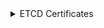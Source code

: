 
<details>
<summary>ETCD Certificates</summary>

```bash
mkdir -p ${BASE_K8S_PATH}/pki
mkdir -p ${BASE_K8S_PATH}/openssl/csr

export CERTIFICATE_KEY_SIZE=2048

export ETCD_CLIENT_KEY_PATH="${BASE_K8S_PATH}/pki/etcd/healthcheck-client.key"
export ETCD_CLIENT_CRT_PATH="${BASE_K8S_PATH}/pki/etcd/healthcheck-client.crt"
export ETCD_CLIENT_CRT_CONF="${BASE_K8S_PATH}/openssl/healthcheck-client.conf"
export ETCD_CLIENT_CSR_PATH="${BASE_K8S_PATH}/openssl/csr/etcd-client.csr"

export ETCD_SERVER_KEY_PATH="${BASE_K8S_PATH}/pki/etcd/server.key"
export ETCD_SERVER_CRT_PATH="${BASE_K8S_PATH}/pki/etcd/server.crt"
export ETCD_SERVER_CRT_CONF="${BASE_K8S_PATH}/openssl/etcd-server.conf"
export ETCD_SERVER_CSR_PATH="${BASE_K8S_PATH}/openssl/csr/etcd-server.csr"

export ETCD_PEER_KEY_PATH="${BASE_K8S_PATH}/pki/etcd/peer.key"
export ETCD_PEER_CRT_PATH="${BASE_K8S_PATH}/pki/etcd/peer.crt"
export ETCD_PEER_CRT_CONF="${BASE_K8S_PATH}/openssl/etcd-server.conf"
export ETCD_PEER_CSR_PATH="${BASE_K8S_PATH}/openssl/csr/etcd-peer.csr"
```

<Tabs 
    defaultValue='openssl'
    values={[
        { label: "openssl", value: "openssl" },
    ]}>
    <TabItem value='openssl'>

      #### Описываем инструкции:

      ```bash
      cat <<EOF > ${ETCD_CLIENT_CRT_CONF}
      [ req ]
      default_bits        = 2048
      prompt              = no
      default_md          = sha256
      distinguished_name  = dn

      [ dn ]
      CN = kube-etcd-healthcheck-client

      [ v3_ext ]
      authorityKeyIdentifier=keyid,issuer:always
      basicConstraints=CA:FALSE
      keyUsage=keyEncipherment,dataEncipherment
      extendedKeyUsage=clientAuth
      EOF
      ```

      ```bash
      cat <<EOF > ${ETCD_SERVER_CRT_CONF}
      [ req ]
      default_bits        = 2048
      prompt              = no
      default_md          = sha256
      distinguished_name  = dn
      req_extensions      = req_ext

      [ req_ext ]
      subjectAltName = @alt_names

      [ alt_names ]
      DNS.1 = localhost
      DNS.2 = ${HOST_NAME}
      DNS.3 = ${FULL_HOST_NAME}
      IP.1  = 127.0.0.1
      IP.2  = 0:0:0:0:0:0:0:1
      IP.3  = ${LOCAL_ADDRESS}

      [ dn ]
      CN = "${FULL_HOST_NAME}"

      [ v3_ext ]
      authorityKeyIdentifier=keyid,issuer:always
      basicConstraints=CA:FALSE
      keyUsage=keyEncipherment,dataEncipherment
      extendedKeyUsage=serverAuth,clientAuth
      subjectAltName=@alt_names
      EOF
      ```

      ```bash
      cat <<EOF > ${ETCD_PEER_CRT_CONF}
      [ req ]
      default_bits        = 2048
      prompt              = no
      default_md          = sha256
      distinguished_name  = dn
      req_extensions      = req_ext

      [ req_ext ]
      subjectAltName = @alt_names

      [ alt_names ]
      DNS.1 = localhost
      DNS.2 = ${HOST_NAME}
      DNS.3 = ${FULL_HOST_NAME}
      IP.1  = 127.0.0.1
      IP.2  = 0:0:0:0:0:0:0:1
      IP.3  = ${LOCAL_ADDRESS}

      [ dn ]
      CN = "${FULL_HOST_NAME}"

      [ v3_ext ]
      authorityKeyIdentifier=keyid,issuer:always
      basicConstraints=CA:FALSE
      keyUsage=keyEncipherment,dataEncipherment
      extendedKeyUsage=serverAuth,clientAuth
      subjectAltName=@alt_names
      EOF
      ```

      #### Создаем приватные ключи:

      ```bash
      openssl genrsa \
        -out "${ETCD_CLIENT_KEY_PATH}" ${CERTIFICATE_KEY_SIZE}
      openssl genrsa \
        -out "${ETCD_SERVER_KEY_PATH}" ${CERTIFICATE_KEY_SIZE}
      openssl genrsa \
        -out "${ETCD_PEER_KEY_PATH}" ${CERTIFICATE_KEY_SIZE}
      ```

      #### Создаем CSR:

      ```bash
      openssl req \
        -new \
        -key "${ETCD_CLIENT_KEY_PATH}" \
        -out "${ETCD_CLIENT_CSR_PATH}" \
        -config "${ETCD_CLIENT_CRT_CONF}"

      openssl req \
        -new \
        -key "${ETCD_SERVER_KEY_PATH}" \
        -out "${ETCD_SERVER_CSR_PATH}" \
        -config "${ETCD_SERVER_CRT_CONF}"

      openssl req \
        -new \
        -key "${ETCD_PEER_KEY_PATH}" \
        -out "${ETCD_PEER_CSR_PATH}" \
        -config "${ETCD_PEER_CRT_CONF}"
      ```

      #### Подписываем CSR:

      ```bash
      openssl x509 \
        -req \
        -days 365 \
        -sha256 \
        -CA "${ETCD_CA_CRT_PATH}" \
        -CAkey "${ETCD_CA_KEY_PATH}" \
        -CAcreateserial \
        -in "${ETCD_CLIENT_CSR_PATH}" \
        -out "${ETCD_CLIENT_CRT_PATH}" \
        -extensions v3_ext \
        -extfile "${ETCD_CLIENT_CRT_CONF}"

      openssl x509 \
        -req \
        -days 365 \
        -sha256 \
        -CA "${ETCD_CA_CRT_PATH}" \
        -CAkey "${ETCD_CA_KEY_PATH}" \
        -CAcreateserial \
        -in "${ETCD_SERVER_CSR_PATH}" \
        -out "${ETCD_SERVER_CRT_PATH}" \
        -extensions v3_ext \
        -extfile "${ETCD_SERVER_CRT_CONF}"

      openssl x509 \
        -req \
        -days 365 \
        -sha256 \
        -CA "${ETCD_CA_CRT_PATH}" \
        -CAkey "${ETCD_CA_KEY_PATH}" \
        -CAcreateserial \
        -in "${ETCD_PEER_CSR_PATH}" \
        -out "${ETCD_PEER_CRT_PATH}" \
        -extensions v3_ext \
        -extfile "${ETCD_PEER_CRT_CONF}"
      ```

    </TabItem>

</Tabs>

</details>
